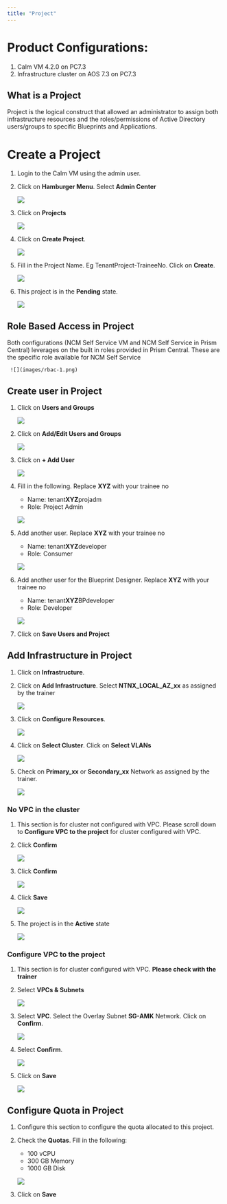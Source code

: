 ```yaml
---
title: "Project"
---
```


# Product Configurations:

1.  Calm VM 4.2.0 on PC7.3
2.  Infrastructure cluster on AOS 7.3 on PC7.3

## What is a Project

Project is the logical construct that allowed an administrator to assign both infrastructure resources and the roles/permissions of Active Directory users/groups to specific Blueprints and Applications.

# Create a Project

1.  Login to the Calm VM using the admin user.

2.  Click on **Hamburger Menu**.  Select **Admin Center**

    ![](images/AppSwitcher-AdminCenter.png)

3.  Click on **Projects** 

    ![](images/Admin-Center-Project.png)


4.  Click on **Create Project**.

    ![](images/Create-Project.png)

5.  Fill in the Project Name. Eg TenantProject-TraineeNo. Click on
    **Create**.

    ![](images/Create-Project-1.png)

6.  This project is in the **Pending** state.  

    ![](images/Create-Project-2.png)

## Role Based Access in Project

Both configurations (NCM Self Service VM and NCM Self Service in Prism Central) leverages on the built in roles provided in Prism Central.  These are 
the specific role available for NCM Self Service

     ![](images/rbac-1.png)

## Create user in Project

1.  Click on **Users and Groups**

    ![](images/Create-User-1.png)

2.  Click on **Add/Edit Users and Groups**

    ![](images/Create-User-2.png)

3.  Click on **+ Add User** 

    ![](images/Create-User-3.png)

4.  Fill in the following.  Replace **XYZ** with your trainee no

    - Name: tenant**XYZ**projadm
    - Role: Project Admin

    ![](images/Create-User-4.png)

5.  Add another user.  Replace **XYZ** with your trainee no

    - Name: tenant**XYZ**developer
    - Role: Consumer

    ![](images/Create-User-5.png)

6.  Add another user for the Blueprint Designer.  Replace **XYZ** with your trainee no

    - Name: tenant**XYZ**BPdeveloper
    - Role: Developer

    ![](images/Create-User-6.png)

7.  Click on **Save Users and Project**

## Add Infrastructure in Project

1.  Click on **Infrastructure**.  

2. Click on **Add Infrastructure**. Select **NTNX_LOCAL_AZ_xx** as assigned by the trainer

    ![](images/Create-Project-3.png)

3.  Click on **Configure Resources**. 

    ![](images/Create-Project-4.png)

4.  Click on **Select Cluster**.  Click on **Select VLANs**

    ![](images/Create-Project-5.png)

5.  Check on **Primary_xx** or **Secondary_xx** Network as assigned by the trainer.  

    ![](images/Create-Project-6.png)

### No VPC in the cluster

1.  This section is for cluster not configured with VPC.  Please scroll down to **Configure VPC to the project** for cluster configured with VPC.

2.  Click **Confirm**

    ![](images/Create-Project-7.png)

3.  Click **Confirm**

    ![](images/Create-Project-8.png)

4.  Click **Save**   

    ![](images/Create-Project-9.png)

5.  The project is in the **Active** state

    ![](images/Create-Project-10.png)

### Configure VPC to the project 

1.  This section is for cluster configured with VPC.  **Please check with the trainer**

2.  Select **VPCs & Subnets**

    ![](images/project-vpc-2022-6.png)

3.  Select **VPC**. Select the Overlay Subnet **SG-AMK** Network. Click
    on **Confirm**.

    ![](images/project-vpc-2022-6.png)

4.  Select **Confirm**.

    ![](images/project-vpc-confirm-pc2022-6.png)

5.  Click on **Save**

    ![](images/project-infrastructure-save-pc2022-6.png)

## Configure Quota in Project

1.  Configure this section to configure the quota allocated to this project.

2.  Check the **Quotas**.  Fill in the following:

    - 100 vCPU
    - 300 GB Memory
    - 1000 GB Disk

    ![](images/Quota.png)

3.  Click on **Save**

